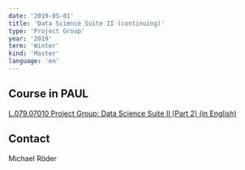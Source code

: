 ```yaml
---
date: '2019-05-01'
title: 'Data Science Suite II (continuing)'
type: 'Project Group'
year: '2019'
term: 'Winter'
kind: 'Master'
language: 'en'
---
```


## Course in PAUL

[L.079.07010 Project Group: Data Science Suite II (Part 2) (in English)](https://paul.uni-paderborn.de/scripts/mgrqispi.dll?APPNAME=CampusNet&PRGNAME=COURSEDETAILS&ARGUMENTS=-N000000000000002,-N000342,-N0,-N372144988845094,-N372144988805095)

## Contact

<Link to="/MichaelRoeder">Michael Röder</Link>
